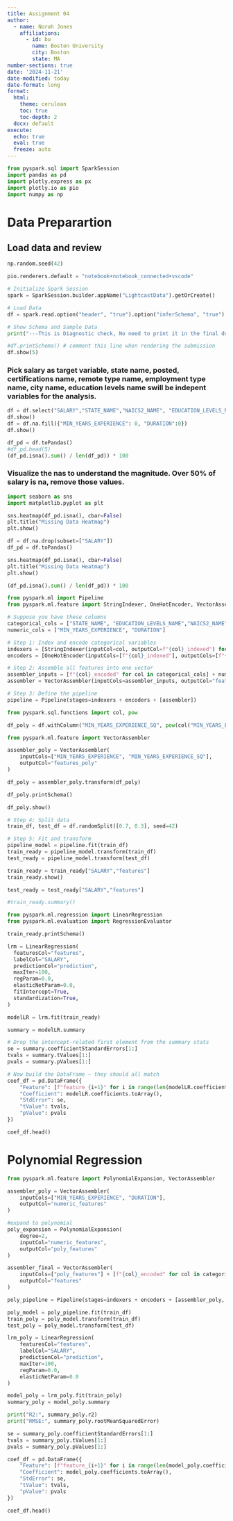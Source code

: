 ```yaml
---
title: Assignment 04
author:
  - name: Norah Jones
    affiliations:
      - id: bu
        name: Boston University
        city: Boston
        state: MA
number-sections: true
date: '2024-11-21'
date-modified: today
date-format: long
format:
  html:
    theme: cerulean
    toc: true
    toc-depth: 2
  docx: default
execute:
  echo: true
  eval: true
  freeze: auto
---
```


```python
from pyspark.sql import SparkSession
import pandas as pd
import plotly.express as px
import plotly.io as pio
import numpy as np
```
# Data Preparartion
## Load data and review
```python
np.random.seed(42)

pio.renderers.default = "notebook+notebook_connected+vscode"

# Initialize Spark Session
spark = SparkSession.builder.appName("LightcastData").getOrCreate()

# Load Data
df = spark.read.option("header", "true").option("inferSchema", "true").option("multiLine","true").option("escape", "\"").csv("data/lightcast_job_postings.csv")

# Show Schema and Sample Data
print("---This is Diagnostic check, No need to print it in the final doc---")

#df.printSchema() # comment this line when rendering the submission
df.show(5)
```
### Pick salary as target variable, state name, posted, certifications name, remote type name, employment type name, city name, education levels name swill be indepent variables for the analysis.

```python
df = df.select("SALARY","STATE_NAME","NAICS2_NAME", "EDUCATION_LEVELS_NAME", "MIN_YEARS_EXPERIENCE", "DURATION")
df.show()
df = df.na.fill({"MIN_YEARS_EXPERIENCE": 0, "DURATION":0})
df.show()
```

```python
df_pd = df.toPandas()
#df_pd.head(5)
(df_pd.isna().sum() / len(df_pd)) * 100

```
### Visualize the nas to understand the magnitude. Over 50% of salary is na, remove those values.
```python
import seaborn as sns
import matplotlib.pyplot as plt
```

```python
sns.heatmap(df_pd.isna(), cbar=False)
plt.title("Missing Data Heatmap")
plt.show()
```
```python
df = df.na.drop(subset=["SALARY"])
df_pd = df.toPandas()

sns.heatmap(df_pd.isna(), cbar=False)
plt.title("Missing Data Heatmap")
plt.show()
```

```python
(df_pd.isna().sum() / len(df_pd)) * 100
```

```python
from pyspark.ml import Pipeline
from pyspark.ml.feature import StringIndexer, OneHotEncoder, VectorAssembler
```

```python
# Suppose you have these columns
categorical_cols = ["STATE_NAME", "EDUCATION_LEVELS_NAME","NAICS2_NAME"]
numeric_cols = ["MIN_YEARS_EXPERIENCE", "DURATION"]
```

```python
# Step 1: Index and encode categorical variables
indexers = [StringIndexer(inputCol=col, outputCol=f"{col}_indexed") for col in categorical_cols]
encoders = [OneHotEncoder(inputCols=[f"{col}_indexed"], outputCols=[f"{col}_encoded"]) for col in categorical_cols]
```

```python
# Step 2: Assemble all features into one vector
assembler_inputs = [f"{col}_encoded" for col in categorical_cols] + numeric_cols
assembler = VectorAssembler(inputCols=assembler_inputs, outputCol="features")
```


```python
# Step 3: Define the pipeline
pipeline = Pipeline(stages=indexers + encoders + [assembler])
```

```python
from pyspark.sql.functions import col, pow

df_poly = df.withColumn("MIN_YEARS_EXPERIENCE_SQ", pow(col("MIN_YEARS_EXPERIENCE"), 2))

```

```python
from pyspark.ml.feature import VectorAssembler

assembler_poly = VectorAssembler(
    inputCols=["MIN_YEARS_EXPERIENCE", "MIN_YEARS_EXPERIENCE_SQ"],
    outputCol="features_poly"
)

df_poly = assembler_poly.transform(df_poly)
```

```python
df_poly.printSchema()
```
```python
df_poly.show()
```
```python
# Step 4: Split data
train_df, test_df = df.randomSplit([0.7, 0.3], seed=42)
```

```python
# Step 5: Fit and transform
pipeline_model = pipeline.fit(train_df)
train_ready = pipeline_model.transform(train_df)
test_ready = pipeline_model.transform(test_df)
```

```python
train_ready = train_ready["SALARY","features"]
train_ready.show()

test_ready = test_ready["SALARY","features"]

#train_ready.summary()
```


```python
from pyspark.ml.regression import LinearRegression
from pyspark.ml.evaluation import RegressionEvaluator 
```

```python
train_ready.printSchema()
```

```python
lrm = LinearRegression(
  featuresCol="features",
  labelCol="SALARY",
  predictionCol="prediction",
  maxIter=100,
  regParam=0.0,
  elasticNetParam=0.0,
  fitIntercept=True,
  standardization=True,
)

modelLR = lrm.fit(train_ready)
```

```python
summary = modelLR.summary
```

```python
# Drop the intercept-related first element from the summary stats
se = summary.coefficientStandardErrors[1:]
tvals = summary.tValues[1:]
pvals = summary.pValues[1:]

# Now build the DataFrame — they should all match
coef_df = pd.DataFrame({
    "Feature": [f"feature_{i+1}" for i in range(len(modelLR.coefficients))],
    "Coefficient": modelLR.coefficients.toArray(),
    "StdError": se,
    "tValue": tvals,
    "pValue": pvals
})

coef_df.head()
```

# Polynomial Regression

```python
from pyspark.ml.feature import PolynomialExpansion, VectorAssembler

```

```python
assembler_poly = VectorAssembler(
    inputCols=["MIN_YEARS_EXPERIENCE", "DURATION"],
    outputCol="numeric_features"
)

#expand to polynomial
poly_expansion = PolynomialExpansion(
    degree=2, 
    inputCol="numeric_features", 
    outputCol="poly_features"
)
```

```python
assembler_final = VectorAssembler(
    inputCols=["poly_features"] + [f"{col}_encoded" for col in categorical_cols],
    outputCol="features"
)

poly_pipeline = Pipeline(stages=indexers + encoders + [assembler_poly, poly_expansion, assembler_final])

```


```python
poly_model = poly_pipeline.fit(train_df)
train_poly = poly_model.transform(train_df)
test_poly = poly_model.transform(test_df)

lrm_poly = LinearRegression(
    featuresCol="features",
    labelCol="SALARY",
    predictionCol="prediction",
    maxIter=100,
    regParam=0.0,
    elasticNetParam=0.0
)

model_poly = lrm_poly.fit(train_poly)
summary_poly = model_poly.summary

print("R2:", summary_poly.r2)
print("RMSE:", summary_poly.rootMeanSquaredError)
```

```python
se = summary_poly.coefficientStandardErrors[1:]
tvals = summary_poly.tValues[1:]
pvals = summary_poly.pValues[1:]

coef_df = pd.DataFrame({
    "Feature": [f"feature_{i+1}" for i in range(len(model_poly.coefficients))],
    "Coefficient": model_poly.coefficients.toArray(),
    "StdError": se,
    "tValue": tvals,
    "pValue": pvals
})

coef_df.head()
```